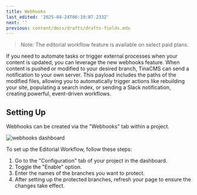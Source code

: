 ```yaml
---
title: Webhooks
last_edited: '2025-04-24T06:19:07.233Z'
next: ''
previous: content/docs/drafts/drafts-fields.mdx
---
```


<Youtube embedSrc="https://www.youtube.com/embed/gYukiULGqGc" />

> Note: The editorial workflow feature is available on select paid plans.

If you need to automate tasks or trigger external processes when your content is updated, you can leverage the new webhooks feature. When content is pushed or modified to your desired branch, TinaCMS can send a notification to your own server. This payload includes the paths of the modified files, allowing you to automatically trigger actions like rebuilding your site, populating a search index, or sending a Slack notification, creating powerful, event-driven workflows.

## Setting Up

Webhooks can be created via the "Webhooks" tab within a project.

![webhooks dashboard](/img/blog/editorial-workflow/enable-editorial-workflow.png)

To set up the Editorial Workflow, follow these steps:

1. Go to the "Configuration" tab of your project in the dashboard.
2. Toggle the "Enable" option.
3. Enter the names of the branches you want to protect.
4. After setting up the protected branches, refresh your page to ensure the changes take effect.
